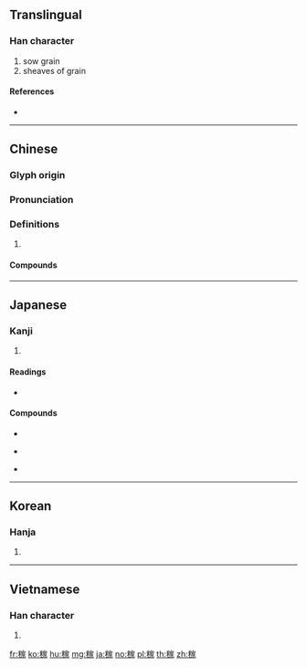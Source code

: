 {{character info/new}}
==Translingual==

===Han character===
{{Han char|rn=115|rad=禾|as=10|sn=15|four=23932|canj=HDJMO|ids=⿰禾家}}

# sow grain
# sheaves of grain

====References====
* {{Han ref|kx=0857.300|dkj=25217|dj=1283.100|hdz=42626.080|uh=7A3C|ud=31292|bh=BD5B|bd=48475}}

----

==Chinese==
{{zh-forms}}

===Glyph origin===
{{Han etym}}

===Pronunciation===
{{zh-pron
|m=jià
|c=gaa3
|mc=y
|oc=y
|cat=
}}

===Definitions===
{{zh-hanzi}}

# {{rfdef|zh}}

====Compounds====
{{zh-der|不稼不穡|禾稼|秋莊稼|種莊稼|稼穡|稼穡艱難|稼軒|耕稼|莊稼|莊稼人|莊稼地|莊稼活兒|莊稼漢|躬稼}}

----

==Japanese==

===Kanji===
{{ja-kanji|grade=c|rs=禾10}}

# {{defn|lang=ja|sort=禾10}}

====Readings====
* {{ja-readings|goon=[[け]] (ke)|kanon=[[か]] (ka)|kun=[[みのり]] (minori), [[うえる]] (ueru), [[かせぐ]] (kasegu)|nanori=}}

====Compounds====
{{top3}}
* {{ja-r|稼業|かぎょう}}
{{mid3}}
* {{ja-r|稼動|かどう}}
{{mid3}}
* {{ja-r|稼働|かどう}}
{{bottom}}

----

==Korean==

===Hanja===
{{ko-hanja|hangeul=가|eumhun=|rv=ga|mr=ka|y=ka}}

# {{defn|lang=ko|sort=禾10}}
----

==Vietnamese==

===Han character===
{{vi-hantu|[[giá]], [[cấy]]|rs=禾10}}

# {{defn|lang=vi}}

[[fr:稼]]
[[ko:稼]]
[[hu:稼]]
[[mg:稼]]
[[ja:稼]]
[[no:稼]]
[[pl:稼]]
[[th:稼]]
[[zh:稼]]